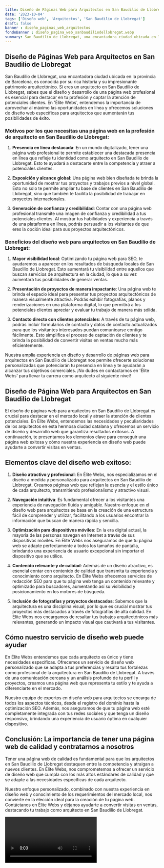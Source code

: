 ```yaml
---
title: Diseño de Páginas Web para Arquitectos en San Baudilio de Llobregat
date: '2023-10-04'
tags: ['Diseño web', 'Arquitectos', 'San Baudilio de Llobregat']
draft: false
banner : diseño_paginas_web_arquitectos
fondoBanner : diseño_pagina_web_sanbaudiliodellobregat.webp
summary: San Baudilio de Llobregat, una encantadora ciudad ubicada en la provincia de Barcelona, es conocida por su rica historia y su impresionante patrimonio arquitectónico. Si eres un arquitecto en San Baudilio de Llobregat, sabes que el diseño y desarrollo de una página web profesional es esencial para destacar en tu profesión y captar la atención de potenciales clientes. En 'Élite Webs', entendemos la importancia de aprovechar al máximo las oportunidades en línea y ofrecemos soluciones de diseño web específicas para arquitectos que aumentarán tus posibilidades de éxito.
---
```


## Diseño de Páginas Web para Arquitectos en San Baudilio de Llobregat

San Baudilio de Llobregat, una encantadora ciudad ubicada en la provincia de Barcelona, es conocida por su rica historia y su impresionante patrimonio arquitectónico. Si eres un arquitecto en San Baudilio de Llobregat, sabes que el diseño y desarrollo de una página web profesional es esencial para destacar en tu profesión y captar la atención de potenciales clientes. En 'Élite Webs', entendemos la importancia de aprovechar al máximo las oportunidades en línea y ofrecemos soluciones de diseño web específicas para arquitectos que aumentarán tus posibilidades de éxito.

### Motivos por los que necesitas una página web en la profesión de arquitecto en San Baudilio de Llobregat:

1. **Presencia en línea destacada**: En un mundo digitalizado, tener una página web profesional te permite establecer una destacada presencia en línea que refleje tu identidad como arquitecto en San Baudilio de Llobregat. Esto te ayudará a destacarte entre la competencia y atraer a potenciales clientes.

2. **Exposición y alcance global**: Una página web bien diseñada te brinda la oportunidad de mostrar tus proyectos y trabajos previos a nivel global. Esto no solo te permite ampliar tu base de clientes en San Baudilio de Llobregat, sino que también te facilita la posibilidad de trabajar en proyectos internacionales.

3. **Generación de confianza y credibilidad**: Contar con una página web profesional transmite una imagen de confianza y credibilidad a tus potenciales clientes. Al mostrar tus habilidades y experiencia a través de una plataforma en línea, podrás persuadir a los visitantes de que eres la opción ideal para sus proyectos arquitectónicos.

### Beneficios del diseño web para arquitectos en San Baudilio de Llobregat:

1. **Mayor visibilidad local**: Optimizando tu página web para SEO, te ayudaremos a aparecer en los resultados de búsqueda locales de San Baudilio de Llobregat. Esto aumentará tu visibilidad entre aquellos que buscan servicios de arquitectura en la ciudad, lo que a su vez aumentará tus posibilidades de generar ventas.

2. **Presentación de proyectos de manera impactante**: Una página web te brinda el espacio ideal para presentar tus proyectos arquitectónicos de manera visualmente atractiva. Podrás exhibir fotografías, planos y renderizaciones en una plataforma digital, lo que permitirá a los potenciales clientes apreciar y evaluar tu trabajo de manera más sólida.

3. **Contacto directo con clientes potenciales**: A través de tu página web, podrás incluir formularios de contacto y datos de contacto actualizados para que los visitantes interesados puedan comunicarse contigo fácilmente. Esto simplifica el proceso de captación de clientes y te brinda la posibilidad de convertir visitas en ventas mucho más eficientemente.

Nuestra amplia experiencia en diseño y desarrollo de páginas web para arquitectos en San Baudilio de Llobregat nos permite ofrecerte soluciones personalizadas que potenciarán tu presencia en línea y te ayudarán a alcanzar tus objetivos comerciales. ¡No dudes en contactarnos en 'Élite Webs' para llevar tu carrera como arquitecto al siguiente nivel!

<GifSeo />

<Cta />

## Diseño de Página Web para Arquitectos en San Baudilio de Llobregat

El diseño de páginas web para arquitectos en San Baudilio de Llobregat es crucial para destacar en el mercado local y atraer la atención de clientes potenciales. En Élite Webs, entendemos las necesidades y peculiaridades de los arquitectos en esta hermosa ciudad catalana y ofrecemos un servicio de diseño y desarrollo web que garantiza resultados exitosos. A continuación, te presentamos los elementos clave para conseguir una página web exitosa y cómo nuestra experiencia en diseño web puede ayudarte a convertir visitas en ventas.

## Elementos clave del diseño web exitoso:

1. **Diseño atractivo y profesional**: En Élite Webs, nos especializamos en el diseño a medida y personalizado para arquitectos en San Baudilio de Llobregat. Creamos páginas web que reflejan la esencia y el estilo único de cada arquitecto, transmitiendo profesionalismo y atractivo visual.

2. **Navegación intuitiva**: Es fundamental ofrecer a los visitantes una experiencia de navegación fluida y amigable. Nuestro enfoque en el diseño web para arquitectos se basa en la creación de una estructura fácil de comprender y utilizar, facilitando a los usuarios encontrar la información que buscan de manera rápida y sencilla.

3. **Optimización para dispositivos móviles**: En la era digital actual, la mayoría de las personas navegan en Internet a través de sus dispositivos móviles. En Élite Webs nos aseguramos de que tu página web se adapte perfectamente a todos los tamaños de pantalla, brindando una experiencia de usuario excepcional sin importar el dispositivo que se utilice.

4. **Contenido relevante y de calidad**: Además de un diseño atractivo, es esencial contar con contenido de calidad que transmita tu experiencia y conocimiento como arquitecto. En Élite Webs ofrecemos servicios de redacción SEO para que tu página web tenga un contenido relevante y optimizado para buscadores, aumentando así su visibilidad y posicionamiento en los motores de búsqueda.

5. **Inclusión de fotografías y proyectos destacados**: Sabemos que la arquitectura es una disciplina visual, por lo que es crucial mostrar tus proyectos más destacados a través de fotografías de alta calidad. En Élite Webs nos encargamos de resaltar tus trabajos arquitectónicos más relevantes, generando un impacto visual que cautivará a tus visitantes.

## Cómo nuestro servicio de diseño web puede ayudar

En Élite Webs entendemos que cada arquitecto es único y tiene necesidades específicas. Ofrecemos un servicio de diseño web personalizado que se adapta a tus preferencias y resalta tus fortalezas como profesional de la arquitectura en San Baudilio de Llobregat. A través de una comunicación cercana y un análisis profundo de tu perfil y proyectos, creamos una página web que representa tu estilo y te ayuda a diferenciarte en el mercado.

Nuestro equipo de expertos en diseño web para arquitectos se encarga de todos los aspectos técnicos, desde el registro del dominio hasta la optimización SEO. Además, nos aseguramos de que tu página web esté completamente integrada con tus redes sociales y que tenga un diseño responsivo, brindando una experiencia de usuario óptima en cualquier dispositivo.

## Conclusión: La importancia de tener una página web de calidad y contratarnos a nosotros

Tener una página web de calidad es fundamental para que los arquitectos en San Baudilio de Llobregat destaquen entre la competencia y atraigan a nuevos clientes. En Élite Webs, nos comprometemos a ofrecer un servicio de diseño web que cumpla con los más altos estándares de calidad y que se adapte a las necesidades específicas de cada arquitecto.

Nuestro enfoque personalizado, combinado con nuestra experiencia en diseño web y conocimiento de los requerimientos del mercado local, nos convierte en la elección ideal para la creación de tu página web. Contáctanos en Élite Webs y déjanos ayudarte a convertir visitas en ventas, destacando tu trabajo como arquitecto en San Baudilio de Llobregat.

<Video />

<CtaBot job='Arquitectos' city='San Baudilio de Llobregat'/>

<Gmaps query='San Baudilio de Llobregat+españa+maps' />